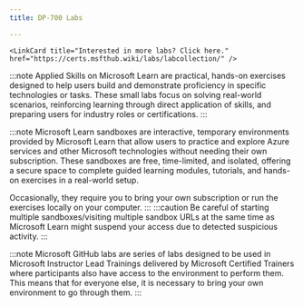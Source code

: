 ```yaml
---
title: DP-700 Labs

---
```


    <LinkCard title="Interested in more labs? Click here." href="https://certs.msfthub.wiki/labs/labcollection/" /> 

<Tabs>
  <TabItem label="Applied Skills">

:::note 
Applied Skills on Microsoft Learn are practical, hands-on exercises designed to help users build and demonstrate proficiency in specific technologies or tasks. These small labs focus on solving real-world scenarios, reinforcing learning through direct application of skills, and preparing users for industry roles or certifications.
:::

  <CardGrid>
    <LinkCard title="Implement a data science and machine learning solution with Microsoft Fabric" href="https://learn.microsoft.com/credentials/applied-skills/implement-a-data-science-and-machine-learning-solution-with-microsoft-fabric/?WT.mc_id=studentamb_165290" /> 
    <LinkCard title="Implement a lakehouse in Microsoft Fabric" href="https://learn.microsoft.com/credentials/applied-skills/implement-lakehouse-microsoft-fabric?WT.mc_id=studentamb_165290" /> 
    <LinkCard title="Implement a data warehouse in Microsoft Fabric" href="https://learn.microsoft.com/credentials/applied-skills/work-with-data-warehouses-using-microsoft-fabric/?WT.mc_id=studentamb_165290" /> 
    <LinkCard title="Implement a Real-Time Intelligence solution with Microsoft Fabric" href="https://learn.microsoft.com/credentials/applied-skills/implement-a-real-time-intelligence-solution-with-microsoft-fabric/?WT.mc_id=studentamb_165290" /> 
  </CardGrid>
  </TabItem>

  <TabItem label="Microsoft Learn">

:::note 
Microsoft Learn sandboxes are interactive, temporary environments provided by Microsoft Learn that allow users to practice and explore Azure services and other Microsoft technologies without needing their own subscription. These sandboxes are free, time-limited, and isolated, offering a secure space to complete guided learning modules, tutorials, and hands-on exercises in a real-world setup.

Occasionally, they require you to bring your own subscription or run the exercises locally on your computer.
:::
:::caution 
Be careful of starting multiple sandboxes/visiting multiple sandbox URLs at the same time as Microsoft Learn might suspend your access due to detected suspicious activity. 
:::

  <CardGrid>  
    <LinkCard title="Create and use a Dataflow Gen2 in Microsoft Fabric" href="https://learn.microsoft.com/training/modules/use-dataflow-gen-2-fabric/5-exercise/?WT.mc_id=studentamb_165290" /> 
    <LinkCard title="Ingest data with a pipeline" href="https://learn.microsoft.com/training/modules/use-data-factory-pipelines-fabric/6-exercise-pipelines/?WT.mc_id=studentamb_165290" /> 
    <LinkCard title="Analyze data with Apache Spark" href="https://learn.microsoft.com/training/modules/use-apache-spark-work-files-lakehouse/7-exercise-spark/?WT.mc_id=studentamb_165290" /> 
    <LinkCard title="Explore Real-Time Intelligence in Fabric" href="https://learn.microsoft.com/training/modules/get-started-kusto-fabric/5-exercise-use-kusto-query-data-onelake/?WT.mc_id=studentamb_165290" /> 
    <LinkCard title="Ingest real-time data with Eventstream in Microsoft Fabric" href="https://learn.microsoft.com/training/modules/explore-event-streams-microsoft-fabric/5-exercise/?WT.mc_id=studentamb_165290" /> 
    <LinkCard title="Work with data in a Microsoft Fabric eventhouse" href="https://learn.microsoft.com/training/modules/query-data-kql-database-microsoft-fabric/5-exercise/?WT.mc_id=studentamb_165290" /> 
    <LinkCard title="Create a Microsoft Fabric lakehouse" href="https://learn.microsoft.com/training/modules/get-started-lakehouses/5-exercise-lakehouse/?WT.mc_id=studentamb_165290" /> 
    <LinkCard title="Use delta tables in Apache Spark" href="https://learn.microsoft.com/training/modules/work-delta-lake-tables-fabric/6-exercise-delta-tables/?WT.mc_id=studentamb_165290" /> 
    <LinkCard title="Organize your Fabric lakehouse using a medallion architecture" href="https://learn.microsoft.com/training/modules/describe-medallion-architecture/6-exercise/?WT.mc_id=studentamb_165290" /> 
    <LinkCard title="Get started with real-time dashboards" href="https://learn.microsoft.com/training/modules/create-real-time-dashboards-microsoft-fabric/5-exercise/?WT.mc_id=studentamb_165290" /> 
    <LinkCard title="Implement deployment pipelines in Microsoft Fabric" href="https://learn.microsoft.com/training/modules/implement-cicd-in-fabric/6-exercise-implement-deployment-pipelines/?WT.mc_id=studentamb_165290" /> 
    <LinkCard title="Monitor Fabric activity in the Monitor hub" href="https://learn.microsoft.com/training/modules/monitor-fabric-items/5-exercise/?WT.mc_id=studentamb_165290" /> 
    <LinkCard title="Secure data access in Microsoft Fabric" href="https://learn.microsoft.com/training/modules/secure-data-access-in-fabric/5-exercise-secure-data-access/?WT.mc_id=studentamb_165290" /> 
  </CardGrid>
  </TabItem>

  <TabItem label="Microsoft GitHub">

:::note 
Microsoft GitHub labs are series of labs designed to be used in Microsoft Instructor Lead Trainings delivered by Microsoft Certified Trainers where participants also have access to the environment to perform them. This means that for everyone else, it is necessary to bring your own environment to go through them. 
:::

  <CardGrid>
    <LinkCard title="Create a Microsoft Fabric Lakehouse" href="https://microsoftlearning.github.io/mslearn-fabric/Instructions/Labs/01-lakehouse.html" />
    <LinkCard title="Analyze data with Apache Spark" href="https://microsoftlearning.github.io/mslearn-fabric/Instructions/Labs/02-analyze-spark.html" />
    <LinkCard title="Use delta tables in Apache Spark" href="https://microsoftlearning.github.io/mslearn-fabric/Instructions/Labs/03-delta-lake.html" />
    <LinkCard title="Create a medallion architecture in a Microsoft Fabric lakehouse" href="https://microsoftlearning.github.io/mslearn-fabric/Instructions/Labs/03b-medallion-lakehouse.html" />
    <LinkCard title="Ingest data with a pipeline in Microsoft Fabric" href="https://microsoftlearning.github.io/mslearn-fabric/Instructions/Labs/04-ingest-pipeline.html" />
    <LinkCard title="Create and use Dataflows (Gen2) in Microsoft Fabric" href="https://microsoftlearning.github.io/mslearn-fabric/Instructions/Labs/05-dataflows-gen2.html" />
    <LinkCard title="Analyze data in a data warehouse" href="https://microsoftlearning.github.io/mslearn-fabric/Instructions/Labs/06-data-warehouse.html" />
    <LinkCard title="Load data into a warehouse using T-SQL" href="https://microsoftlearning.github.io/mslearn-fabric/Instructions/Labs/06a-data-warehouse-load.html" />
    <LinkCard title="Query a data warehouse in Microsoft Fabric" href="https://microsoftlearning.github.io/mslearn-fabric/Instructions/Labs/06b-data-warehouse-query.html" />
    <LinkCard title="Monitor a data warehouse in Microsoft Fabric" href="https://microsoftlearning.github.io/mslearn-fabric/Instructions/Labs/06c-monitor-data-warehouse.html" />
    <LinkCard title="Secure a Microsoft Fabric data warehouse" href="https://microsoftlearning.github.io/mslearn-fabric/Instructions/Labs/06d-secure-data-warehouse.html" />
    <LinkCard title="Get started with Real-Time Intelligence in Microsoft Fabric" href="https://microsoftlearning.github.io/mslearn-fabric/Instructions/Labs/07-real-time-Intelligence.html" />
    <LinkCard title="Get started with data science in Microsoft Fabric" href="https://microsoftlearning.github.io/mslearn-fabric/Instructions/Labs/08-data-science-get-started.html" />
    <LinkCard title="Explore data for data science with notebooks in Microsoft Fabric" href="https://microsoftlearning.github.io/mslearn-fabric/Instructions/Labs/08a-data-science-explore-data.html" />
    <LinkCard title="Preprocess data with Data Wrangler in Microsoft Fabric" href="https://microsoftlearning.github.io/mslearn-fabric/Instructions/Labs/08b-data-science-preprocess-data-wrangler.html" />
    <LinkCard title="Train and track machine learning models with MLflow in Microsoft Fabric" href="https://microsoftlearning.github.io/mslearn-fabric/Instructions/Labs/08c-data-science-train.html" />
    <LinkCard title="Generate batch predictions using a deployed model in Microsoft Fabric" href="https://microsoftlearning.github.io/mslearn-fabric/Instructions/Labs/08d-data-science-batch.html" />
    <LinkCard title="Ingest real-time data with Eventstream in Microsoft Fabric" href="https://microsoftlearning.github.io/mslearn-fabric/Instructions/Labs/09-real-time-analytics-eventstream.html" />
    <LinkCard title="Ingest data with Spark and Microsoft Fabric notebooks" href="https://microsoftlearning.github.io/mslearn-fabric/Instructions/Labs/10-ingest-notebooks.html" />
    <LinkCard title="Work with data in a Microsoft Fabric eventhouse" href="https://microsoftlearning.github.io/mslearn-fabric/Instructions/Labs/12-query-data-in-kql-database.html" />
    <LinkCard title="Get started with Real-time Dashboards in Microsoft Fabric" href="https://microsoftlearning.github.io/mslearn-fabric/Instructions/Labs/13-real-time-dashboards.html" />
    <LinkCard title="Create and explore a semantic model" href="https://microsoftlearning.github.io/mslearn-fabric/Instructions/Labs/14-create-a-star-schema-model.html" />
    <LinkCard title="Create DAX calculations in Power BI Desktop" href="https://microsoftlearning.github.io/mslearn-fabric/Instructions/Labs/14-create-dax-calculations.html" />
    <LinkCard title="Design scalable semantic models" href="https://microsoftlearning.github.io/mslearn-fabric/Instructions/Labs/15-design-scalable-semantic-models.html" />
    <LinkCard title="Work with model relationships" href="https://microsoftlearning.github.io/mslearn-fabric/Instructions/Labs/15-work-with-model-relationships.html" />
    <LinkCard title="Create reusable Power BI assets" href="https://microsoftlearning.github.io/mslearn-fabric/Instructions/Labs/16-create-reusable-power-bi-assets.html" />
    <LinkCard title="Use tools to optimize Power BI performance" href="https://microsoftlearning.github.io/mslearn-fabric/Instructions/Labs/16-use-tools-to-optimize-power-bi-performance.html" />
    <LinkCard title="Enforce semantic model security" href="https://microsoftlearning.github.io/mslearn-fabric/Instructions/Labs/17-enforce-model-security.html" />
    <LinkCard title="Monitor Fabric activity in the monitoring hub" href="https://microsoftlearning.github.io/mslearn-fabric/Instructions/Labs/18-monitor-hub.html" />
    <LinkCard title="Secure data access in Microsoft Fabric" href="https://microsoftlearning.github.io/mslearn-fabric/Instructions/Labs/19-secure-data-access.html" />
    <LinkCard title="Work with SQL Database in Microsoft Fabric" href="https://microsoftlearning.github.io/mslearn-fabric/Instructions/Labs/20-work-with-database.html" />
    <LinkCard title="Work with API for GraphQL in Microsoft Fabric" href="https://microsoftlearning.github.io/mslearn-fabric/Instructions/Labs/20a-work-with-graphql.html" />
    <LinkCard title="Implement deployment pipelines in Microsoft Fabric" href="https://microsoftlearning.github.io/mslearn-fabric/Instructions/Labs/21-implement-cicd.html" />
  </CardGrid>
  </TabItem>
</Tabs>
